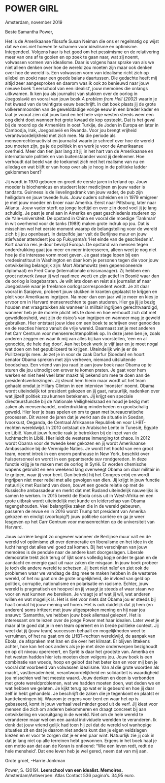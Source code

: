 
# POWER GIRL



Amsterdam, november 2019



Beste Samantha Power,



Het is de Amerikaanse filosofe Susan Neiman die ons er regelmatig op wijst dat we ons niet hoeven te schamen voor idealisme en optimisme. Integendeel. Volgens haar is het goed om het pessimisme en de relativering meer van ons af te gooien en op zoek te gaan naar, wat zij noemt, volwassen vormen van idealisme. Daar is volgens haar sprake van als we niet alleen denken over hoe de wereld zou moeten zijn maar ook denken over hoe de wereld is. Een volwassen vorm van idealisme richt zich op allebei en zoekt naar een goede balans daartussen. Die gedachte heeft mij altijd zeer aangesproken en daarom was ik ook zo benieuwd naar jouw nieuwe boek ‘Leerschool van een idealist’, jouw memoires die onlangs uitkwamen. Ik ken jou als journalist van stukken over de oorlog in Joegoslavië en vooral van jouw boek *A problem from Hell (2002)* waarin je het kwaad van de twintigste eeuw beschrijft. In dat boek plaats jij de grote volkerenmoorden van de gewelddadige vorige eeuw in een breder kader en laat je vooral zien dat jouw land en het hele vrije westen steeds weer een oog dicht doet wanneer het grote kwaad de kop opsteekt. Dat is het geval bij de moord op de Armeniërs in oost Turkije, de Joden in Europa en later in Cambodja, Irak, Joegoslavië en Rwanda. Voor jou brengt vrijheid verantwoordelijkheid met zich mee. Na die periode als mensenrechtenactivist en journalist waarin je schreef over hoe de wereld zou moeten zijn, ga je de politiek in en werk je voor de Amerikaanse overheid. Meer dan tien jaar lang zit jij in het hart van de Amerikaanse en internationale politiek en van buitenstaander word jij deelnemer. Hoe verhoudt dat beeld van de toekomst zich met het realisme van nu en alledag en wat blijft er van hoop over als je hoog in de politieke ladder geklommen bent?



Jij wordt in 1970 geboren en groeit de eerste jaren in Ierland op. Jouw moeder is biochemicus en studeert later medicijnen en jouw vader is tandarts. Guinness is de lievelingsdrank van jouw vader, de pub zijn heiligdom en jouw tweede huis. Jouw ouders scheiden en in 1979 emigreer je met jouw moeder en broer naar Amerika. Eerst naar Pittsburg, later naar Atlanta. Jouw vader sterft op jonge leeftijd en over zijn dood voel jij je lang schuldig. Je past je snel aan in Amerika en gaat geschiedenis studeren op de Yale-universiteit. De opstand in China en vooral die moedige ‘Tankman’ in wit overhemd voor de tanks (1989) maken grote indruk op jou. Dat is misschien wel het eerste moment waarop de belangstelling voor de wereld zich bij jou openbaart. In datzelfde jaar valt de Berlijnse muur en jouw stiefvader attendeert jou op Fukuyama’s ‘Het einde van de geschiedenis’. Kort daarna reis je door bevrijd Europa. De opstand van mensen tegen onderdrukking gaat jou meer en meer interesseren, alleen weet je nog niet hoe je die interesse vorm moet geven. Je gaat stage lopen bij een vredesinstituut in Washington en daar kom je personen tegen die voor jouw ontwikkeling belangrijk zijn: Mort Abramowitz (een gepensioneerde diplomaat) en Fred Cuny (internationale crisismanager). Zij hebben een groot netwerk (waar jij wel raad mee weet) en zijn actief in Bosnië waar dan de oorlog is losgebarsten. Je wilt iets doen en reist als journalist af naar Joegoslavië waar je freelance oorlogscorrespondent wordt. Je zit daar vooral in Sarajevo, probeert jouw stukken in kranten geplaatst te krijgen en pleit voor Amerikaans ingrijpen. Na meer dan een jaar wil je meer en kies je ervoor om in Harvard mensenrechten te gaan studeren. Hier ga jij je bezig houden met vraagstukken als wanneer is militair ingrijpen gerechtvaardigd, wanneer heb je de morele plicht iets te doen en hoe verhoudt zich dat met geweldloosheid, wat zijn de risico’s van ingrijpen en wanneer mag je geweld gebruiken. Hier ontstaat jouw idee om een boek te schrijven over genocides en de reacties hierop vanuit de vrije wereld. Daarnaast zet je met anderen het Carr Centrum voor mensenrechtenpolitiek op. In deze jaren ben je, zoals anderen zeggen en waar ik mij van alles bij kan voorstellen, ‘een en al genocide, de hele dag door’. Aan het boek werk je vijf jaar en je moet nogal wat doen om het gepubliceerd te krijgen. Uiteindelijk win je er de Pullitzerprijs mee. Je zet je in voor de zaak Darfur (Soedan) en hoort senator Obama spreken met zijn verheven, niemand uitsluitende boodschap. Een vriend van jou raad je aan jouw boek naar Obama op te sturen die jou uitnodigt om erover te komen praten. 
Je gaat voor hem werken en niet heel veel later maakt hij bekend om mee te doen aan de presidentsverkiezingen. Jij steunt hem hierin maar wordt uit het team gehaald omdat je Hillary Clinton in een interview ‘monster’ noemt. Obama wordt uiteindelijk tot president gekozen en jij gaat, natuurlijk, nadenken over wat jijzelf politiek zou kunnen betekenen. Jij krijgt een speciale directeursfunctie bij de Nationale Veiligheidsraad en houd je bezig met zaken als mensenhandel, onderdrukking minderheden en grootschalig geweld. Hier leer je baas spelen en om te gaan met bureaucratische processen. Dit waren de jaren dat je werkt aan de situatie in Soedan, Ivoorkust, Oeganda, de Centraal Afrikaanse Republiek en voor LHBT-rechten wereldwijd. In 2010 ontstaat de Arabische Lente in Tunesië, Egypte en Libië. Vanuit jouw functie raak je betrokken bij de inzet van de luchtmacht in Libië. Hier leidt de westerse inmenging tot chaos. 
In 2012 wordt Obama voor de tweede keer gekozen en jij wordt Amerikaanse Ambassadrice bij de Verenigde Naties. Je wordt het hoofd van een groot team, neemt intrek in een enorm penthouse in New York, beschikt over huispersoneel en wordt in een gepantserde suv rondgereden. In deze functie krijg je te maken met de oorlog in Syrië. Er worden chemische wapens gebruikt en een weekend lang overweegt Obama om daar militair in te grijpen, waar jij voor bent. Dan betrekt hij het Congres erbij en wordt ingrijpen niet meer reëel met alle gevolgen van dien. Jij krijgt in jouw functie natuurlijk met Rusland van doen, bouwt een goede relatie op met de Russische ambassadeur en merkt dat met Rusland uiteindelijk nauwelijks is samen te werken. In 2015 breekt de Ebola crisis uit in West-Afrika en een grote uitbrak wordt uiteindelijk met kunde en leiderschap van Obama tegengehouden. Veel belangrijke zaken die in de wereld gebeuren, passeren de revue en in 2016 wordt Trump tot president van Amerika gekozen en eindigt (voorlopig?) jouw politieke carrière en ga je weer lesgeven op het Carr Centrum voor mensenrechten op de universiteit van Harvard.



Jouw carrière begint zo ongeveer wanneer de Berlijnse muur valt en de wereld vol optimisme zit over democratie en liberalisme en het idee in de lucht hangt dat alles wel goed zal komen. Bij het verschijnen van jouw memoires is de pendule naar de andere kant doorgeslagen. Liberale democratie trekt zich terug of lijkt soms volledig kopje onder te gaan en de aandacht en energie gaat uit naar zaken die misgaan. In jouw boek probeer je toch die andere wereld te schetsen. Jij bent niet naïef en ziet ook de problemen waar we vandaag de dag mee te maken hebben in de westerse wereld, of het nu gaat om de grote ongelijkheid, de invloed van geld op politiek, corruptie, nationalisme en polarisatie en racisme. Echter, jouw wereld is pragmatisch en hoopvol en jij vraagt je steeds af waar staan we voor en wat kunnen we bereiken. Je vraagt je af wat jij wil, wat anderen willen en wat mogelijk is. Het is niet voor niets dat Obama jou er steeds bij haalt omdat hij jouw mening wil horen. Het is ook duidelijk dat jij hem (en anderen) soms irriteert met jouw uitgesproken mening en hij naar jou snauwt: ‘Samantha, we hebben jouw boek allemaal gelezen’. Het is interessant om te lezen over de jonge Power met haar idealen. Later weet je maar al te goed dat je in een team opereert en in brede politieke context. Jij weet dat jij (jouw team) successen behaalt en mogelijkheden weet te verruimen, of het nu gaat om de LHBT-rechten wereldwijd, de aanpak van Ebola, de afspraken met Iran en die over het klimaat. Er blijven littekens achter, hoe kan het ook anders als je je met deze onderwerpen bezighoudt en op dit niveau operereert, en Syrië is daar het grootste van. Amerika en het westen hadden hier iets moeten doen volgens jou. Jouw boek is een combinatie van woede, hoop en geloof dat het beter kan en voor mij ben je vooral dat voorbeeld van volwassen idealisme. Van al die grote woorden als macht, vastberadenheid, verantwoordelijkheid en solidariteit is waardigheid jou misschien wel het meeste waard. Jouw denken en doen is verbonden met grote wereldproblemen, wat we hadden moeten doen, wat deden we en wat hebben we gelaten. Je kijkt terug op wat er is gebeurd en hoe jij daar zelf in hebt gehandeld. Je beschrijft de zaken die je tegenkomt en plaatst er kanttekeningen bij. Waarom je ergens voor bent en waar het op is gebaseerd, komt in jouw verhaal veel minder goed uit de verf. Jij kiest voor mensen die zich om anderen bekommeren en draagt concreet bij aan ontwikkeling en vooruitgang in de wereld. Niet om de hele wereld te veranderen maar wel om een aantal individuele werelden te veranderen. Ik denk dat jouw vriend gelijk had toen hij zei dat de wereld vol wanhopige situaties zit en dat je daarom niet anders kunt dan je eigen veldslagen kiezen en er voor te zorgen dat je er een paar wint. Natuurlijk zie jij ook in dat je lang niet op alle terreinen hebt gewonnen. Ergens in het boek haal je een motto aan dat aan de Koran is ontleend: “Wie een leven redt, redt de hele mensheid’. Dat ene leven heb je wel gered, neem dat van mij aan.



Grote groet, -Harrie Jonkman



Power, S. (2019). **Leerschool van een idealist. Memoires.** Amsterdam/Antwerpen: Atlas Contact 536 pagina’s. 34,95 euro.




